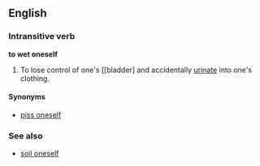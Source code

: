 ==English==
===Intransitive verb===
'''to wet oneself'''

#To lose control of one's [[bladder] and accidentally [[urinate]] into one's clothing.

====Synonyms====
*[[piss oneself]]

===See also===
*[[soil oneself]]